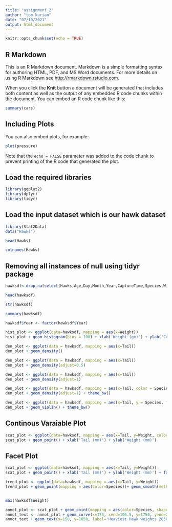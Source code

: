 ```yaml
---
title: "assignment_2"
author: "tom kurian"
date: "07/10/2021"
output: html_document
---
```


```r
knitr::opts_chunk$set(echo = TRUE)
```

## R Markdown

This is an R Markdown document. Markdown is a simple formatting syntax for authoring HTML, PDF, and MS Word documents. For more details on using R Markdown see <http://rmarkdown.rstudio.com>.

When you click the **Knit** button a document will be generated that includes both content as well as the output of any embedded R code chunks within the document. You can embed an R code chunk like this:

```r
summary(cars)
```

## Including Plots

You can also embed plots, for example:

```r
plot(pressure)
```

Note that the `echo = FALSE` parameter was added to the code chunk to prevent printing of the R code that generated the plot.

## Load the required libraries
```r
library(ggplot2)
library(dplyr)
library(tidyr)
```

## Load the input dataset which is our hawk dataset
```r
library(Stat2Data)
data("Hawks")
```

```r
head(Hawks)
```

```r
colnames(Hawks)
```

## Removing all instances of null using tidyr package
```r
hawksdf<-drop_na(select(Hawks,Age,Day,Month,Year,CaptureTime,Species,Wing,Weight,Tail))
```

```r
head(hawksdf)
```

```r
str(hawksdf)
```
```r
summary(hawksdf)
```
```r
hawksdf$Year <- factor(hawksdf$Year)
```


```r
hist_plot <- ggplot(data=hawksdf, mapping = aes(x=Weight))
hist_plot + geom_histogram(bins = 100) + xlab('Weight (gm)') + ylab('Count')
```

```r
den_plot <- ggplot(data = hawksdf, mapping = aes(x=Tail))
den_plot + geom_density()
```

```r
den_plot <- ggplot(data = hawksdf, mapping = aes(x=Tail))
den_plot + geom_density(adjust=0.5)
```

```r
den_plot <- ggplot(data = hawksdf, mapping = aes(x=Tail))
den_plot + geom_density(adjust=1)
```

```r
den_plot <- ggplot(data = hawksdf, mapping = aes(x=Tail, color = Species))
den_plot + geom_density(adjust=1) + theme_bw()
```

```r
den_plot <- ggplot(data = hawksdf, mapping = aes(x=Tail, y = Species, fill=Species))
den_plot + geom_violin() + theme_bw()
```

## Continous Varaiable Plot

```r
scat_plot <- ggplot(data=hawksdf, mapping = aes(x=Tail, y=Weight, color=Species, shape=Species))
scat_plot + geom_point() + xlab('Tail (mm)') + ylab('Weight (mm)')
```
## Facet Plot
```r
scat_plot <- ggplot(data=hawksdf, mapping = aes(x=Tail, y=Weight))
scat_plot + geom_point() + xlab('Tail (mm)') + ylab('Weight (mm)') + facet_wrap(~Species)
```

```r
trend_plot <- ggplot(data=hawksdf, mapping = aes(x=Tail, y=Weight))
trend_plot + geom_point(mapping = aes(color=Species))+ geom_smooth(method = 'lm') + xlab('Tail (mm)') + ylab('Weight (mm)') + facet_wrap(~Species, scales = "free")
```

```r

```

```r
max(hawksdf$Weight)
```

```r
annot_plot <- scat_plot + geom_point(mapping = aes(color=Species, shape=Species)) + xlab('Tail (mm)') + ylab('Weight (mm)')
annot_text <- annot_plot + geom_curve(x=175, xend=196.5, y=1750, yend=2000, arrow = arrow(length = unit(0.5, 'cm')), curvature = 0.15)
annot_text + geom_text(x=150, y=1650, label='Heaviest Hawk weights 2030 gms')

```


